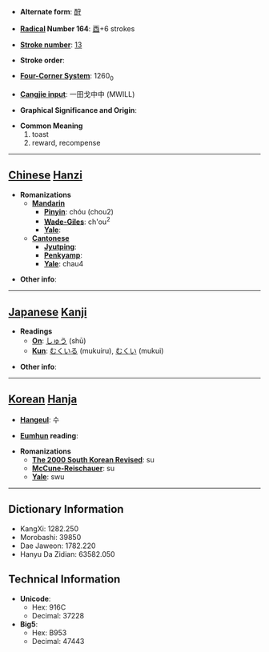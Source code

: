 * '''Alternate form''': [[酧]]

* '''[[Wiktionary:Chinese radical index| Radical]] Number 164''': [[Wiktionary:Chinese radical index 酉|酉]]+6 strokes

* '''[[Wiktionary:Chinese total strokes index|Stroke number]]''': [[Wiktionary:Chinese total strokes index 13|13]]

* '''Stroke order''': 

* '''[[Wiktionary:Chinese four corner index|Four-Corner System]]''': 1260<sub>0</sub>

* '''[[Wiktionary:Chinese Cangjie index|Cangjie input]]''': 一田戈中中 (MWILL)

* '''Graphical Significance and Origin''': 

* '''Common Meaning'''
*#toast
*# reward, recompense


----

== [[Chinese]] [[Hanzi]] ==

* '''Romanizations'''
** '''[[Mandarin]]'''
*** '''[[Pinyin]]''': chóu (chou2)
*** '''[[Wade-Giles]]''': ch'ou<sup>2</sup>
*** '''[[Yale]]''': 
** '''[[Cantonese]]'''
*** '''[[Jyutping]]''':
*** '''[[Penkyamp]]''': 
*** '''[[Yale]]''': chau4

* '''Other info''': 

----

== [[Japanese]] [[Kanji]] ==

* '''Readings'''
** '''[[On]]''': [[しゅう]] (shū)
** '''[[Kun]]''': [[むくいる]] (mukuiru), [[むくい]] (mukui)

* '''Other info''':  

----

== [[Korean]] [[Hanja]] ==

* '''[[Hangeul]]''': 수

* '''[[Eumhun]] reading''': 

* '''Romanizations'''
** '''[[The 2000 South Korean Revised Romanization|The 2000 South Korean Revised]]''': su
** '''[[McCune-Reischauer]]''': su
** '''[[Yale]]''': swu

----

== Dictionary Information ==

* KangXi: 1282.250
* Morobashi: 39850
* Dae Jaweon: 1782.220
* Hanyu Da Zidian: 63582.050

== Technical Information ==

* '''Unicode''':
** Hex: 916C
** Decimal: 37228
* '''Big5''':
** Hex: B953
** Decimal: 47443